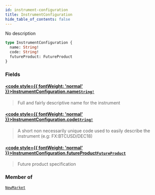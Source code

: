 ```yaml
---
id: instrument-configuration
title: InstrumentConfiguration
hide_table_of_contents: false
---
```








No description

```graphql
type InstrumentConfiguration {
  name: String!
  code: String!
  futureProduct: FutureProduct
}
```


### Fields

#### [<code style={{ fontWeight: 'normal' }}>InstrumentConfiguration.<b>name</b></code>](#)<Bullet />[`String!`](/mainnet/api/graphql/scalars/string) <Badge class="secondary" text="non-null"/> <Badge class="secondary" text="scalar"/>
> Full and fairly descriptive name for the instrument
> 

#### [<code style={{ fontWeight: 'normal' }}>InstrumentConfiguration.<b>code</b></code>](#)<Bullet />[`String!`](/mainnet/api/graphql/scalars/string) <Badge class="secondary" text="non-null"/> <Badge class="secondary" text="scalar"/>
> A short non necessarily unique code used to easily describe the instrument (e.g: FX:BTCUSD/DEC18)
> 

#### [<code style={{ fontWeight: 'normal' }}>InstrumentConfiguration.<b>futureProduct</b></code>](#)<Bullet />[`FutureProduct`](/mainnet/api/graphql/objects/future-product) <Badge class="secondary" text="object"/>
> Future product specification
> 



### Member of

[`NewMarket`](/mainnet/api/graphql/objects/new-market)  <Badge class="secondary" text="object"/>



